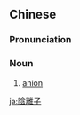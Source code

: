 {{also|阴离子}}
==Chinese==
{{zh-forms|s=阴离子|type=12}}

===Pronunciation===
{{zh-pron
|m=yīnlízǐ
|cat=n
}}

===Noun===
{{zh-noun}}

# [[anion]]

[[ja:陰離子]]